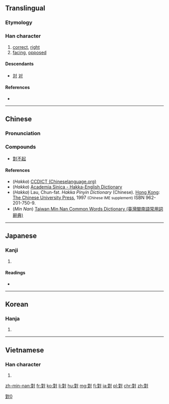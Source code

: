 {{also|対|对}}
==Translingual==
{{stroke order|type=animate}}
{{ja-forms|[[対]]|[[对]]|對}}

===Etymology===
{{Han compound|丵|士|寸|ls=ic}}

===Han character===
{{Han char|rn=41|rad=寸|as=11|sn=14|four=3410<sub>0</sub>|canj=廿土木戈 (TGDI)|ids=⿰⿱[[业]][[⺷]][[寸]]}}

# [[correct]], [[right]]
# [[facing]], [[opposed]]

====Descendants====
* [[対]] [[对]]

====References====
* {{Han ref|kx=0296.070|dkj=07457|hdz=10511.090|uh=5C0D|ud=23565|bh=B9EF|bd=47599}}

----

==Chinese==
{{zh-forms|s=对}}

===Pronunciation===
{{zh-pron
|m=duì
|c=deoi3
|h=pfs=tùi;gd=tui<sup>5</sup>; twi<sup>5</sup> [Meixian];hpy=dui4, doi4
|mn=tuì/uì
|w=
|mc=y
|oc=y
|ma=|ma2=
|cat=a,v,intj
}}

===Compounds===
*[[對不起]]

====References====
*(''Hakka'') [http://www.chineselanguage.org/dictionaries/?mode=view&module=chardict&query=%E5%B0%8D CCDICT (Chineselanguage.org)]
*(''Hakka'') [http://minhakka.ling.sinica.edu.tw/bkg/hakyin/search.php?DETAIL=1&LIMIT=id=53094&dbname=su_tian_1&graph=2 Academia Sinica - Hakka-English Dictionary]
*(''Hakka'') Lau, Chun-fat. ''Hakka Pinyin Dictionary'' (Chinese). [[Hong Kong]]: [[w:Chinese University of Hong Kong|The Chinese University Press]], 1997 <small>(Chinese IME supplement)</small> ISBN 962-201-750-9.
*(''Min Nan'') [http://twblg.dict.edu.tw/holodict_new/result_detail.jsp?n_no=10475&curpage=1&sample=%E5%B0%8D&radiobutton=1&querytarget=1&limit=20&pagenum=3&rowcount=56 Taiwan Min Nan Common Words Dictionary (臺灣閩南語常用詞辭典)]

----

==Japanese==

===Kanji===
{{ja-kanji|grade=|rs=寸11|style=ky|shin=対}}

# {{defn|lang=ja|sort=寸11}}

====Readings====
* {{ja-readings|on=[[たい]] (tai), [[つい]] (tsui)|kun=[[こたえる]] (kotaeru), [[むかう]] (mukau), [[そろい]] (soroi), [[ならぶ]] (narabu), [[あいて]] (aite)}}

----

==Korean==

===Hanja===
{{ko-hanja|hangeul=대|rv=dae|mr=tae|y=tay}}

# {{defn|lang=ko|sort=寸11}}

----

==Vietnamese==

===Han character===
{{vi-hantu|[[đối]], [[đỗi]], [[dối]], [[đôi]], [[nhói]], [[tối]], [[tụi]]}}

# {{defn|lang=vi}}

[[Category:CJKV characters simplified differently in Japan and China|對0]]

[[zh-min-nan:對]]
[[fr:對]]
[[ko:對]]
[[li:對]]
[[hu:對]]
[[mg:對]]
[[fj:對]]
[[ja:對]]
[[pl:對]]
[[chr:對]]
[[zh:對]]